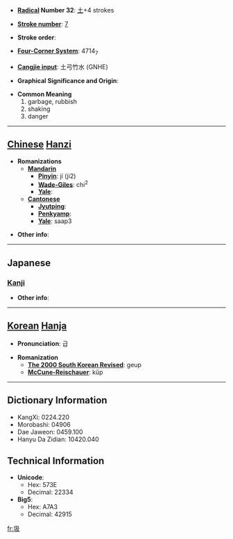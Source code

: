 * '''[[Wiktionary:Chinese radical index| Radical]] Number 32''': [[Wiktionary:Chinese radical index 土|土]]+4 strokes

* '''[[Wiktionary:Chinese total strokes index|Stroke number]]''': [[Wiktionary:Chinese total strokes index 7|7]]

* '''Stroke order''': 

* '''[[Wiktionary:Chinese four corner index|Four-Corner System]]''': 4714<sub>7</sub>

* '''[[Wiktionary:Chinese Cangjie index|Cangjie input]]''': 土弓竹水 (GNHE)

* '''Graphical Significance and Origin''': 

* '''Common Meaning'''
*#garbage, rubbish
*# shaking
*# danger


----

== [[Chinese]] [[Hanzi]] ==

* '''Romanizations'''
** '''[[Mandarin]]'''
*** '''[[Pinyin]]''': jí (ji2)
*** '''[[Wade-Giles]]''': chi<sup>2</sup>
*** '''[[Yale]]''': 
** '''[[Cantonese]]'''
*** '''[[Jyutping]]''':
*** '''[[Penkyamp]]''': 
*** '''[[Yale]]''': saap3

* '''Other info''': 

----

==Japanese==
===[[Kanji]]===
{{kanji|on readings=[[ぎゅう]] (gyū), [[ごう]] (gō), [[しょく]] (shoku), [[せい]] (sei)|kun readings=[[あやうい]] (ayaui)}}

* '''Other info''':  

----

== [[Korean]] [[Hanja]] ==

* '''Pronunciation''': 급

* '''Romanization'''
** '''[[The 2000 South Korean Revised Romanization|The 2000 South Korean Revised]]''': geup
** '''[[McCune-Reischauer]]''': kŭp

----

== Dictionary Information ==

* KangXi: 0224.220
* Morobashi: 04906
* Dae Jaweon: 0459.100
* Hanyu Da Zidian: 10420.040

== Technical Information ==

* '''Unicode''':
** Hex: 573E
** Decimal: 22334
* '''Big5''':
** Hex: A7A3
** Decimal: 42915

[[fr:圾]]